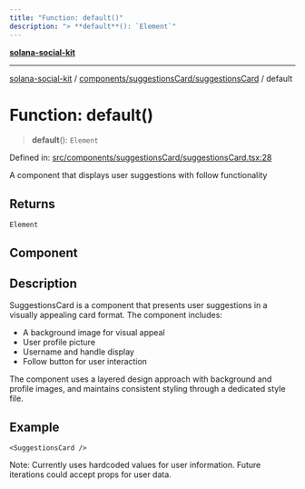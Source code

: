 ```yaml
---
title: "Function: default()"
description: "> **default**(): `Element`"
---
```


[**solana-social-kit**](../../../../README.mdx)

***

[solana-social-kit](../../../../README.mdx) / [components/suggestionsCard/suggestionsCard](../README.mdx) / default

# Function: default()

> **default**(): `Element`

Defined in: [src/components/suggestionsCard/suggestionsCard.tsx:28](https://github.com/SendArcade/solana-app-kit/blob/bd4b3556b8f469c27ebb06f4df65b3a36b43ba3b/src/components/suggestionsCard/suggestionsCard.tsx#L28)

A component that displays user suggestions with follow functionality

## Returns

`Element`

## Component

## Description

SuggestionsCard is a component that presents user suggestions in a visually
appealing card format. The component includes:
- A background image for visual appeal
- User profile picture
- Username and handle display
- Follow button for user interaction

The component uses a layered design approach with background and profile
images, and maintains consistent styling through a dedicated style file.

## Example

```tsx
<SuggestionsCard />
```

Note: Currently uses hardcoded values for user information.
Future iterations could accept props for user data.
